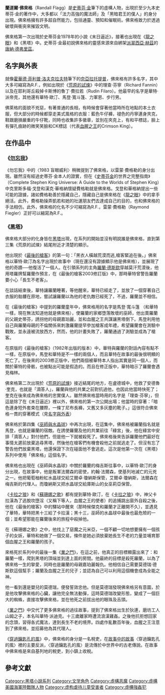 {{Infobox character
| colour      = Black 
| colour text = Red
| name        = 蘭道爾·佛來格
| series      = 
| image       = 
| caption     = 由邁可·惠倫（Michael Whelan）所繪的蘭道爾·佛來格
| first       = [[末日逼近|末日逼近]]
| last        = [[黑塔VII_業之門|黑塔VII 業之門]]
| creator     = [[史蒂芬·金|史蒂芬·金]]
| portrayer   = [[傑米·謝爾丹|傑米·謝爾丹]]<br />[[馬修·麥康納|馬修·麥康納]]
| nickname    = 步行男<br />黑暗之人<br />長生不老客<br />黑衣人
| alias     = 華特·派帝克<br />華特·歐汀<br />馬登·寬斗篷<br />理查·芬寧<br />魯丁·費拉若
| species     = 巫師
| gender      = 男性
| specialty   = 
| callsign    = 縮寫「R.F.」
| nationality = 狄連
| relatives   = 山姆·派帝克（父親）
}}

'''蘭道爾·佛來格'''（Randall Flagg）是[[史蒂芬·金|史蒂芬·金]]筆下的虛構人物，出現於至少九本史蒂芬·金的著作中，大多都以「法力高強的魔法師」及「黑暗君王的僕人」的身分出現。佛來格擁有許多超自然能力，包括通靈、預知和催眠術。佛來格致力於透過破壞與衝突來摧毀文明。

佛來格第一次出現於史蒂芬金1978年的小說《末日逼近》，接著也出現在《[[龍之眼|龍之眼]]》和《黑塔》中。史蒂芬·金最初說佛來格的靈感來源來自綁架[[派翠西亞·赫茲|派翠西亞·赫茲]]的[[唐納·德弗里茲|唐納·德弗里茲]]。

== 名字與外表 ==
就像[[霍華德·菲利普·洛夫克拉夫特|霍華德·菲利普·洛夫克拉夫特]]筆下的[[奈亞拉托提普|奈亞拉托提普]]，佛來格有許多名字，其中大多可縮寫為R.F.，例如出現於《[[荒原的試煉|荒原的試煉]]》中的理查·芬寧（Richard Fannin）以及在耶利哥丘殺掉卡斯博的魯丁·費拉若（Rudin Filaro）。他最早的名字是華特·派帝克，其他還有華特·歐汀、馬登·寬斗篷、力軍恩、步行男。

佛萊格的面貌不兇惡，有著普通的長相，有時候會穿著他當時所在地點的本土衣服，但大部分的時候都穿走美式風格的衣服：藍色牛仔褲，褪色的丹寧連身夾克，鞋跟磨損嚴重的牛仔靴，同時也收集許多徽章，並別在夾克上，有和平標誌，臉上有彈孔痕跡的微笑笑臉和CK標誌（代表[[血腥之王|血腥之王]]的Crimson King）。

== 在作品中 ==
=== 《[[勿忘我|勿忘我]]》 ===
《勿忘我》中的〈1983 盲眼威利〉稍微提到了佛來格，以雷蒙·費格勒的身分出現。雖然沒有經過史蒂芬·金本人的證實，但在《[[史蒂芬金|史蒂芬金]]的世界之完整指南》（Complete Stephen King Universe: A Guide to the Worlds of Stephen King）中克里斯多福·戈登和漢克·華格納懷疑費格勒就是佛來格。戈登和華格納提出一些可能的證據，諸如費格勒善於隱藏自己，隱藏自己是佛來格在《[[龍之眼|龍之眼]]》中的拿手絕活。此外，費格勒操弄凱若和她的社運朋友們去達成自己的目的，也和佛來格的手法相仿。此外，佛來格的化名不少可縮寫為R.F.，雷蒙·費格勒（Raymond Fiegler）正好可以縮寫為R.F.。

=== 《[[黑塔|黑塔]]》 ===
佛來格大部分的化身皆在[[黑塔|黑塔]]出現，在系列的開始並沒有明說誰是佛來格，直到第三集《荒原的試煉》結尾附近才清楚的顯示。

他出現於《[[最後的槍客|最後的槍客]]》的第一句：「黑衣人橫越荒漠而逃,槍客緊追在後。」佛來格以華特·歐汀為名字出現於故事中（現在還沒有證據顯示他是佛來格），並展現了他的奇蹟──他復活了一個人。在引領系列的主角[[羅蘭·德斯欽|羅蘭·德斯欽]]穿越莫汗荒漠後，他用塔羅牌幫羅蘭作預言，在《最後的槍客2003修訂版》中，那時華特曾警告羅蘭要小心「長生不老客」。

在談話結束後，華特讓羅蘭睡著，等他醒來，華特已經走了，並放了一個穿著自己衣服的骷髏在原地，嘗試讓羅蘭以為他的老仇敵已經死了，不過，羅蘭並不相信。

在《最後的槍客》中提到的羅蘭童年中，佛來格用的名字是馬登·寬斗篷 （和華特一樣，現在無法知道他就是佛來格），使羅蘭的家鄉墮落敗壞的巫師，他出賣羅蘭的父親史蒂芬，誘拐他的母親嘉珀麗，並和血腥之王共謀讓黑塔倒下。馬登利用他自己與羅蘭母親的不倫關係來刺激羅蘭提早參加槍客成年禮，希望羅蘭會在測驗中戰敗，並永遠被流放西方，然而，他的計畫失敗了，羅蘭通過了測驗並成為了槍客。

在原版的《最後的槍客》（1982年出版的版本）中，華特與羅蘭的對話內容有點不一樣，在原版中，馬登和華特是不一樣的兩個人，而且華特在故事的最後很明顯的死亡了。在後來的2003修正版中，他們兩個被華特本人指出其實是同一個人，而關於華特的骨骸，也被點出可能是假造的。而且在修正版中，華特暗示了羅蘭會遇見梅林。

佛來格第二次出現於《[[荒原的試煉|荒原的試煉]]》接近結尾的地方，在盧德城中，他救了安德魯·奎克，也就是「滴答人」，羅蘭與他的共業之前對抗過他，也因此他當時快死了；奎克在後來成為佛來格的忠實僕人。雖然佛來格當時用的名字是「理查·芬寧」，但這是除了在《末日逼近》裡以外，佛來格的第一次公開出場；他當時的穿著：「暗色連身短外套束在腰際，一條丁尼布長褲，又舊又多灰塵的靴子。」這很符合佛來格一貫的穿著模式（見[[蘭道爾·佛來格#名字與外表|名字與外表]]）

佛來格於第四集《[[巫師與水晶球|巫師與水晶球]]》中再次出現，在這集中，佛來格被羅蘭指名就是馬登，也就是羅蘭的宿敵。在誘使羅蘭及他的共業前往「綠宮」後，他在綠宮中安排「滴答人」對付他們，但是他一下就被殺死了。佛來格後來告訴羅蘭他們最好在事情太遲前放棄追尋黑塔，然後他在槍客們有機會殺他之前就逃走了。但沒有忘了警告他們放棄黑塔，他還保證下次在碰面他不會逃走。這次是他第一次在《黑塔》系列中使用「佛來格」這個名字。

佛來格也出現在《巫師與水晶球》中關於羅蘭的梅吉斯往事中，以華特·歐汀的身分出現，在故事中，他是叛軍法爾森的密使，約翰·法爾森，使基列地滅亡的元兇之一。他把葡萄柚粉紅水晶球交給艾爾卓·瓊納斯保管，艾爾卓·瓊納斯，法爾森在梅吉斯的代理人。而瓊納斯又把水晶球交給庫斯山的女巫莉亞保管。

《[[卡拉之狼|卡拉之狼]]》和《[[蘇珊娜之歌|蘇珊娜之歌]]》都有提到華特·歐汀，在《[[卡拉之狼|卡拉之狼]]》中，神父卡拉漢為了逃脫坎墮淫（又稱下等人，血腥之王的使者）的追捕跳出窗外自殺之後，他在《最後的槍客》中的驛站中醒來（那時候傑克和羅蘭才正離開不久），並遇見了華特，華特把黑十三給了卡拉漢；黑十三，巫師的水晶球中最後也最危險的一個；並希望那能在羅蘭後來的旅程中殺掉他。

在《蘇珊娜之歌》之中，他找上了惡魔之元米亞，一個不顧一切地想要擁有一個孩子的女妖，華特和她做了一個交易，條件是她必須放棄她長生不老的力量並哺育那個血腥之王和羅蘭的孩子。

來格死於系列中的最後一集《[[業之門|業之門]]》，在這之前，他真正的目標顯露出來了：和羅蘭一樣，爬到黑塔的頂端並到達上面的房間。他最終的目標是殺死羅蘭，以為了佛來格一生的摯愛，同時也是羅蘭的母親嘉珀麗報仇。他相信自己需要莫德瑞·德斯欽這個幫手；羅蘭及血腥之王的兒子；並認為自己可以利用這個機會成為全能之神。

他一看到還是嬰兒的莫德瑞，便發誓效忠他。但是莫德瑞發現佛來格另有意圖，於是他攻擊佛來格的心臟，讓他完全無法動彈，這時莫德瑞改變形態，變成了一個巨大的蜘蛛，直接攻擊佛來格，並在他死之前拔出他的眼珠及舌頭。

《[[業之門|業之門]]》中交代了更多佛來格的過往故事，提到了佛來格出生於狄連，磨坊工人山姆之子，本名叫華特·派迪克。十三歲離家時遭流浪漢雞姦。之後他抗拒想回家的念頭，習得各式魔法，達到長生不老的境界。四處作亂數百年後，血腥之王注意到了佛來格，並招募他為其代理人。

《[[穿過鑰匙孔的風|穿過鑰匙孔的風]]》中，佛來格的身分是一名稅吏，在[[戲中戲|故事中的故事]]〈穿過鑰匙孔的風〉裡的主要反派，〈穿過鑰匙孔的風〉是流傳於中世界中的古老傳說。在故事中佛來格是來自基列地的稅吏，到小鎮上收稅。

== 參考文獻 ==
{{reflist|2}}

{{黑塔系列}}
{{DEFAULTSORT:Flagg, Randall}}
[[Category:黑塔小說系列|Category:黑塔小說系列]]
[[Category:文学角色|Category:文学角色]]
[[Category:虛構恶魔|Category:虛構恶魔]]
[[Category:虛構美國海軍陸戰隊人物|Category:虛構美國海軍陸戰隊人物]]
[[Category:虚构虐待儿童受害者|Category:虚构虐待儿童受害者]]
[[Category:虛構強姦犯|Category:虛構強姦犯]]